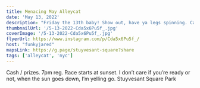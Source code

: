 ```yaml
---
title: Menacing May Alleycat
date: 'May 13, 2022'
description: "Friday the 13th baby! Show out, have ya legs spinning. Cash / prizes."
thumbnailUrl: '/5-13-2022-Cda5x6Pu5f_.jpg'
coverImage: '/5-13-2022-Cda5x6Pu5f_.jpg'
flyerUrl: https://www.instagram.com/p/Cda5x6Pu5f_/
host: "funkyjared"
mapsLink: https://g.page/stuyvesant-square?share
tags: ['alleycat', 'nyc']
---
```


<div>
  Cash / prizes. 7pm reg. Race starts at sunset. I don’t care if you’re ready or not, when the sun goes down, I’m yelling go. 
Stuyvesant Square Park
</div>


